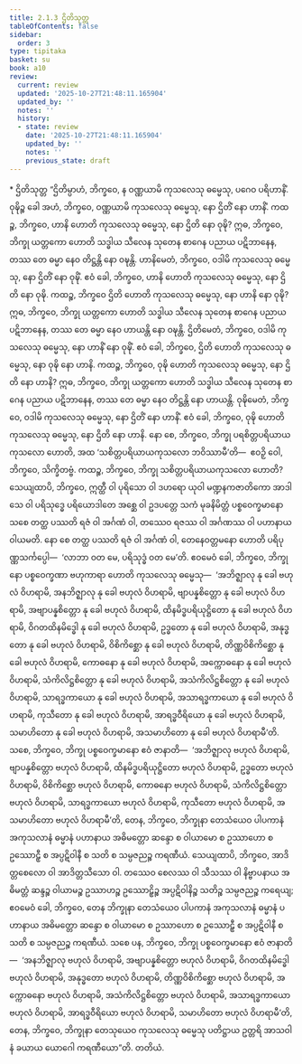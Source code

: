```yaml
---
title: 2.1.3 ဌိတိသုတ္တ
tableOfContents: false
sidebar:
  order: 3
type: tipitaka
basket: su
book: a10
review:
  current: review
  updated: '2025-10-27T21:48:11.165904'
  updated_by: ''
  notes: ''
  history:
  - state: review
    date: '2025-10-27T21:48:11.165904'
    updated_by: ''
    notes: ''
    previous_state: draft
---
```



<ReviewStatus review={frontmatter.review} showDetails={true} />

<HypothesisAnnotation frontmatter={frontmatter} />

<DynamicBreadcrumb />

<Paragraph type="center" book="a10">
* ဌိတိသုတ္တ
</Paragraph>

<Division number="53" book="a10" e="ch" v="17" p="332">

<Paragraph number="383" book="a10">
“ဌိတိမ္ပာဟံ, ဘိက္ခဝေ, န ဝဏ္ဏယာမိ ကုသလေသု ဓမ္မေသု, ပဂေဝ ပရိဟာနိံ. ဝုဍ္ဎိဉ္စ ခေါ အဟံ, ဘိက္ခဝေ, ဝဏ္ဏယာမိ ကုသလေသု ဓမ္မေသု, နော ဌိတိံ နော ဟာနိံ.
</Paragraph>

<Paragraph number="384" book="a10">
ကထဉ္စ, ဘိက္ခဝေ, ဟာနိ ဟောတိ ကုသလေသု ဓမ္မေသု, နော ဌိတိ နော ဝုဍ္ဎိ? ဣဓ, ဘိက္ခဝေ, ဘိက္ခု ယတ္တကော ဟောတိ သဒ္ဓါယ သီလေန သုတေန စာဂေန ပညာယ ပဋိဘာနေန, တဿ တေ ဓမ္မာ နေဝ တိဋ္ဌန္တိ နော ဝဍ္ဎန္တိ. ဟာနိမေတံ, ဘိက္ခဝေ, ဝဒါမိ ကုသလေသု ဓမ္မေသု, နော ဌိတိံ နော ဝုဍ္ဎိံ. ဧဝံ ခေါ, ဘိက္ခဝေ, ဟာနိ ဟောတိ ကုသလေသု ဓမ္မေသု, နော ဌိတိ နော ဝုဍ္ဎိ.
</Paragraph>

<Paragraph number="385" book="a10">
ကထဉ္စ, ဘိက္ခဝေ ဌိတိ ဟောတိ ကုသလေသု ဓမ္မေသု, နော ဟာနိ နော ဝုဍ္ဎိ? ဣဓ, ဘိက္ခဝေ, ဘိက္ခု ယတ္တကော ဟောတိ သဒ္ဓါယ သီလေန သုတေန စာဂေန ပညာယ ပဋိဘာနေန, တဿ တေ ဓမ္မာ နေဝ ဟာယန္တိ နော ဝဍ္ဎန္တိ. ဌိတိမေတံ, ဘိက္ခဝေ, ဝဒါမိ ကုသလေသု ဓမ္မေသု, နော ဟာနိံ နော ဝုဍ္ဎိံ. ဧဝံ ခေါ, ဘိက္ခဝေ, ဌိတိ ဟောတိ ကုသလေသု ဓမ္မေသု, နော ဝုဍ္ဎိ နော ဟာနိ.
</Paragraph>

<Paragraph number="386" book="a10">
ကထဉ္စ, ဘိက္ခဝေ, ဝုဍ္ဎိ ဟောတိ ကုသလေသု ဓမ္မေသု, နော ဌိတိ နော ဟာနိ? ဣဓ, ဘိက္ခဝေ, ဘိက္ခု ယတ္တကော ဟောတိ သဒ္ဓါယ သီလေန သုတေန စာဂေန ပညာယ ပဋိဘာနေန, တဿ တေ ဓမ္မာ နေဝ တိဋ္ဌန္တိ နော ဟာယန္တိ. ဝုဍ္ဎိမေတံ, ဘိက္ခဝေ, ဝဒါမိ ကုသလေသု ဓမ္မေသု, နော ဌိတိံ နော ဟာနိံ. ဧဝံ ခေါ, ဘိက္ခဝေ, ဝုဍ္ဎိ ဟောတိ ကုသလေသု ဓမ္မေသု, နော ဌိတိ နော ဟာနိ.
</Paragraph>

<Paragraph number="387" book="a10">
နော စေ, ဘိက္ခဝေ, ဘိက္ခု ပရစိတ္တပရိယာယကုသလော ဟောတိ, အထ ‘သစိတ္တပရိယာယကုသလော ဘဝိဿာမီ’တိ—  ဧဝဉှိ ဝေါ, ဘိက္ခဝေ, သိက္ခိတဗ္ဗံ.
</Paragraph>

<Paragraph number="388" book="a10">
ကထဉ္စ, ဘိက္ခဝေ, ဘိက္ခု သစိတ္တပရိယာယကုသလော ဟောတိ? သေယျထာပိ, ဘိက္ခဝေ, ဣတ္ထီ ဝါ ပုရိသော ဝါ ဒဟရော ယုဝါ မဏ္ဍနကဇာတိကော အာဒါသေ ဝါ ပရိသုဒ္ဓေ ပရိယောဒါတေ အစ္ဆေ ဝါ ဥဒပတ္တေ သကံ မုခနိမိတ္တံ ပစ္စဝေက္ခမာနော သစေ တတ္ထ ပဿတိ ရဇံ ဝါ အင်္ဂဏံ ဝါ, တဿေဝ ရဇဿ ဝါ အင်္ဂဏဿ ဝါ ပဟာနာယ ဝါယမတိ. နော စေ တတ္ထ ပဿတိ ရဇံ ဝါ အင်္ဂဏံ ဝါ, တေနေဝတ္တမနော ဟောတိ ပရိပုဏ္ဏသင်္ကပ္ပေါ—  ‘လာဘာ ဝတ မေ, ပရိသုဒ္ဓံ ဝတ မေ’တိ. ဧဝမေဝံ ခေါ, ဘိက္ခဝေ, ဘိက္ခုနော ပစ္စဝေက္ခဏာ ဗဟုကာရာ ဟောတိ ကုသလေသု ဓမ္မေသု—  ‘အဘိဇ္ဈာလု နု ခေါ ဗဟုလံ ဝိဟရာမိ, အနဘိဇ္ဈာလု နု ခေါ ဗဟုလံ ဝိဟရာမိ, ဗျာပန္နစိတ္တော နု ခေါ ဗဟုလံ ဝိဟရာမိ, အဗျာပန္နစိတ္တော နု ခေါ ဗဟုလံ ဝိဟရာမိ, ထိနမိဒ္ဓပရိယုဋ္ဌိတော နု ခေါ ဗဟုလံ ဝိဟရာမိ, ဝိဂတထိနမိဒ္ဓေါ နု ခေါ ဗဟုလံ ဝိဟရာမိ, ဥဒ္ဓတော နု ခေါ ဗဟုလံ ဝိဟရာမိ, အနုဒ္ဓတော နု ခေါ ဗဟုလံ ဝိဟရာမိ, ဝိစိကိစ္ဆော နု ခေါ ဗဟုလံ ဝိဟရာမိ, တိဏ္ဏဝိစိကိစ္ဆော နု ခေါ ဗဟုလံ ဝိဟရာမိ, ကောဓနော နု ခေါ ဗဟုလံ ဝိဟရာမိ, အက္ကောဓနော နု ခေါ ဗဟုလံ ဝိဟရာမိ, သံကိလိဋ္ဌစိတ္တော နု ခေါ ဗဟုလံ ဝိဟရာမိ, အသံကိလိဋ္ဌစိတ္တော နု ခေါ ဗဟုလံ ဝိဟရာမိ, သာရဒ္ဓကာယော နု ခေါ ဗဟုလံ ဝိဟရာမိ, အသာရဒ္ဓကာယော နု ခေါ ဗဟုလံ ဝိဟရာမိ, ကုသီတော နု ခေါ ဗဟုလံ ဝိဟရာမိ, အာရဒ္ဓဝီရိယော နု ခေါ ဗဟုလံ ဝိဟရာမိ, သမာဟိတော နု ခေါ ဗဟုလံ ဝိဟရာမိ, အသမာဟိတော နု ခေါ ဗဟုလံ ဝိဟရာမီ’တိ.
</Paragraph>

<Paragraph number="389" book="a10">
သစေ, ဘိက္ခဝေ, ဘိက္ခု ပစ္စဝေက္ခမာနော ဧဝံ ဇာနာတိ—  ‘အဘိဇ္ဈာလု ဗဟုလံ ဝိဟရာမိ, ဗျာပန္နစိတ္တော ဗဟုလံ ဝိဟရာမိ, ထိနမိဒ္ဓပရိယုဋ္ဌိတော ဗဟုလံ ဝိဟရာမိ, ဥဒ္ဓတော ဗဟုလံ ဝိဟရာမိ, ဝိစိကိစ္ဆော ဗဟုလံ ဝိဟရာမိ, ကောဓနော ဗဟုလံ ဝိဟရာမိ, သံကိလိဋ္ဌစိတ္တော ဗဟုလံ ဝိဟရာမိ, သာရဒ္ဓကာယော ဗဟုလံ ဝိဟရာမိ, ကုသီတော ဗဟုလံ ဝိဟရာမိ, အသမာဟိတော ဗဟုလံ ဝိဟရာမီ’တိ, တေန, ဘိက္ခဝေ, ဘိက္ခုနာ တေသံယေဝ ပါပကာနံ အကုသလာနံ ဓမ္မာနံ ပဟာနာယ အဓိမတ္တော ဆန္ဒော စ ဝါယာမော စ ဥဿာဟော စ ဥဿောဠှီ စ အပ္ပဋိဝါနီ စ သတိ စ သမ္ပဇညဉ္စ ကရဏီယံ. သေယျထာပိ, ဘိက္ခဝေ, အာဒိတ္တစေလော ဝါ အာဒိတ္တသီသော ဝါ. တဿေဝ စေလဿ ဝါ သီသဿ ဝါ နိဗ္ဗာပနာယ အဓိမတ္တံ ဆန္ဒဉ္စ ဝါယာမဉ္စ ဥဿာဟဉ္စ ဥဿောဠှိဉ္စ အပ္ပဋိဝါနိဉ္စ သတိဉ္စ သမ္ပဇညဉ္စ ကရေယျ; ဧဝမေဝံ ခေါ, ဘိက္ခဝေ, တေန ဘိက္ခုနာ တေသံယေဝ ပါပကာနံ အကုသလာနံ ဓမ္မာနံ ပဟာနာယ အဓိမတ္တော ဆန္ဒော စ ဝါယာမော စ ဥဿာဟော စ ဥဿောဠှီ စ အပ္ပဋိဝါနီ စ သတိ စ သမ္ပဇညဉ္စ ကရဏီယံ.
</Paragraph>

<Paragraph number="390" book="a10">
သစေ ပန, ဘိက္ခဝေ, ဘိက္ခု ပစ္စဝေက္ခမာနော ဧဝံ ဇာနာတိ—  ‘အနဘိဇ္ဈာလု ဗဟုလံ ဝိဟရာမိ, အဗျာပန္နစိတ္တော ဗဟုလံ ဝိဟရာမိ, ဝိဂတထိနမိဒ္ဓေါ ဗဟုလံ ဝိဟရာမိ, အနုဒ္ဓတော ဗဟုလံ ဝိဟရာမိ, တိဏ္ဏဝိစိကိစ္ဆော ဗဟုလံ ဝိဟရာမိ, အက္ကောဓနော ဗဟုလံ ဝိဟရာမိ, အသံကိလိဋ္ဌစိတ္တော ဗဟုလံ ဝိဟရာမိ, အသာရဒ္ဓကာယော ဗဟုလံ ဝိဟရာမိ, အာရဒ္ဓဝီရိယော ဗဟုလံ ဝိဟရာမိ, သမာဟိတော ဗဟုလံ ဝိဟရာမီ’တိ, တေန, ဘိက္ခဝေ, ဘိက္ခုနာ တေသုယေဝ ကုသလေသု ဓမ္မေသု ပတိဋ္ဌာယ ဥတ္တရိ အာသဝါနံ ခယာယ ယောဂေါ ကရဏီယော”တိ.

</Paragraph>
</Division>

<Paragraph number="391" type="center" book="a10">
တတိယံ.
</Paragraph>